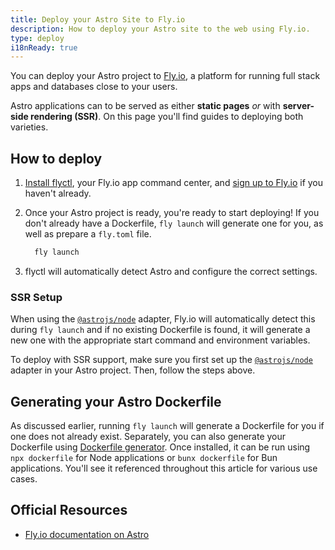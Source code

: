 ```yaml
---
title: Deploy your Astro Site to Fly.io
description: How to deploy your Astro site to the web using Fly.io.
type: deploy
i18nReady: true
---
```


You can deploy your Astro project to [Fly.io](https://fly.io/), a platform for running full stack apps and databases close to your users.

Astro applications can to be served as either **static pages** _or_ with **server-side rendering (SSR)**. On this page you'll find guides to deploying both varieties.

## How to deploy

1. [Install flyctl](https://fly.io/docs/hands-on/install-flyctl/), your Fly.io app command center, and [sign up to Fly.io](https://fly.io/docs/getting-started/log-in-to-fly/#first-time-or-no-fly-account-sign-up-for-fly) if you haven't already.
2. Once your Astro project is ready, you're ready to start deploying! If you don't already have a Dockerfile, `fly launch` will generate one for you, as well as prepare a `fly.toml` file.

    ```bash
      fly launch
    ```
3. flyctl will automatically detect Astro and configure the correct settings.

### SSR Setup

When using the [`@astrojs/node`](/en/guides/integrations-guide/node/) adapter, Fly.io will automatically detect this during `fly launch` and if no existing Dockerfile is found, it will generate a new one with the appropriate start command and environment variables.

To deploy with SSR support, make sure you first set up the [`@astrojs/node`](/en/guides/integrations-guide/node/) adapter in your Astro project. Then, follow the steps above.

## Generating your Astro Dockerfile

As discussed earlier, running `fly launch` will generate a Dockerfile for you if one does not already exist. Separately, you can also generate your Dockerfile using [Dockerfile generator](https://www.npmjs.com/package/@flydotio/dockerfile). Once installed, it can be run using `npx dockerfile` for Node applications or `bunx dockerfile` for Bun applications. You'll see it referenced throughout this article for various use cases.

## Official Resources

- [Fly.io documentation on Astro](https://fly.io/docs/js/frameworks/astro/)

